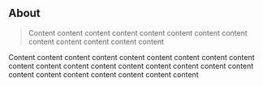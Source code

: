 ## About

> Content content content content content content content content content content content content content 

Content content content content content content content content content content content content content content content content content content content content content content content content content 
